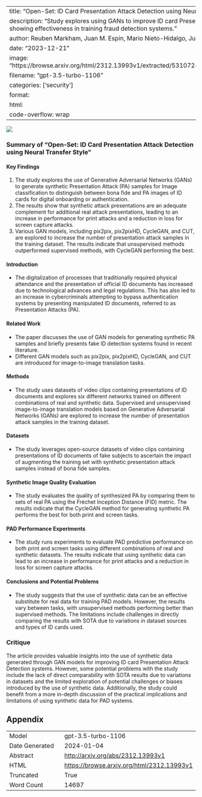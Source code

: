 
---
title: "Open-Set: ID Card Presentation Attack Detection using Neural Transfer Style"
description: "Study explores using GANs to improve ID card Presentation Attack detection, showing effectiveness in training fraud detection systems."
author: Reuben Markham, Juan M. Espin, Mario Nieto-Hidalgo, Juan E. Tapia
date: "2023-12-21"
image: "https://browse.arxiv.org/html/2312.13993v1/extracted/5310724/figures/markham1.png"
filename: "gpt-3.5-turbo-1106"
categories: ['security']
format:
  html:
    code-overflow: wrap
---

![](https://browse.arxiv.org/html/2312.13993v1/extracted/5310724/figures/markham1.png)

### Summary of "Open-Set: ID Card Presentation Attack Detection using Neural Transfer Style"

#### Key Findings
1. The study explores the use of Generative Adversarial Networks (GANs) to generate synthetic Presentation Attack (PA) samples for Image classification to distinguish between bona fide and PA images of ID cards for digital onboarding or authentication.
2. The results show that synthetic attack presentations are an adequate complement for additional real attack presentations, leading to an increase in performance for print attacks and a reduction in loss for screen capture attacks.
3. Various GAN models, including pix2pix, pix2pixHD, CycleGAN, and CUT, are explored to increase the number of presentation attack samples in the training dataset. The results indicate that unsupervised methods outperformed supervised methods, with CycleGAN performing the best.

#### Introduction
- The digitalization of processes that traditionally required physical attendance and the presentation of official ID documents has increased due to technological advances and legal regulations. This has also led to an increase in cybercriminals attempting to bypass authentication systems by presenting manipulated ID documents, referred to as Presentation Attacks (PA).

#### Related Work
- The paper discusses the use of GAN models for generating synthetic PA samples and briefly presents fake ID detection systems found in recent literature.
- Different GAN models such as pix2pix, pix2pixHD, CycleGAN, and CUT are introduced for image-to-image translation tasks.

#### Methods
- The study uses datasets of video clips containing presentations of ID documents and explores six different networks trained on different combinations of real and synthetic data. Supervised and unsupervised image-to-image translation models based on Generative Adversarial Networks (GANs) are explored to increase the number of presentation attack samples in the training dataset.

#### Datasets
- The study leverages open-source datasets of video clips containing presentations of ID documents of fake subjects to ascertain the impact of augmenting the training set with synthetic presentation attack samples instead of bona fide samples.

#### Synthetic Image Quality Evaluation
- The study evaluates the quality of synthesized PA by comparing them to sets of real PA using the Fréchet Inception Distance (FID) metric. The results indicate that the CycleGAN method for generating synthetic PA performs the best for both print and screen tasks.

#### PAD Performance Experiments
- The study runs experiments to evaluate PAD predictive performance on both print and screen tasks using different combinations of real and synthetic datasets. The results indicate that using synthetic data can lead to an increase in performance for print attacks and a reduction in loss for screen capture attacks.

#### Conclusions and Potential Problems
- The study suggests that the use of synthetic data can be an effective substitute for real data for training PAD models. However, the results vary between tasks, with unsupervised methods performing better than supervised methods. The limitations include challenges in directly comparing the results with SOTA due to variations in dataset sources and types of ID cards used.

### Critique
The article provides valuable insights into the use of synthetic data generated through GAN models for improving ID card Presentation Attack Detection systems. However, some potential problems with the study include the lack of direct comparability with SOTA results due to variations in datasets and the limited exploration of potential challenges or biases introduced by the use of synthetic data. Additionally, the study could benefit from a more in-depth discussion of the practical implications and limitations of using synthetic data for PAD systems.

## Appendix

|          |          |
|----------|----------|
| Model     | gpt-3.5-turbo-1106       |
| Date Generated     | 2024-01-04       |
| Abstract | [http://arxiv.org/abs/2312.13993v1](http://arxiv.org/abs/2312.13993v1)        |
| HTML     | [https://browse.arxiv.org/html/2312.13993v1](https://browse.arxiv.org/html/2312.13993v1)       |
| Truncated       | True       |
| Word Count       | 14697       |